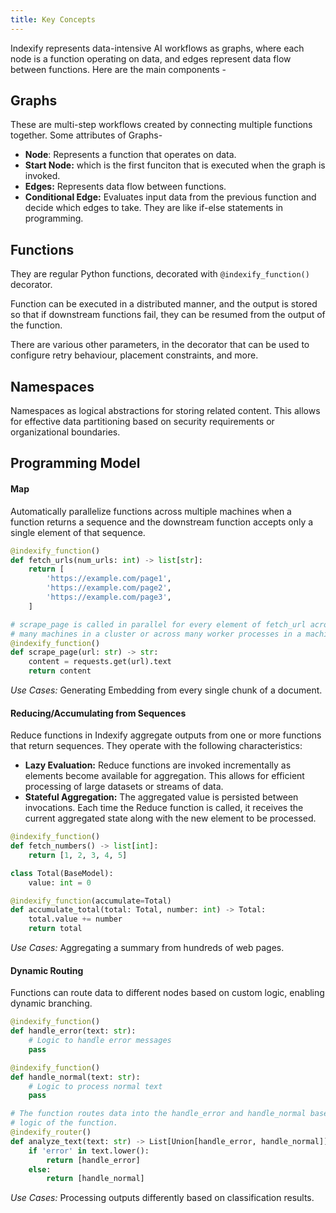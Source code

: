 ```yaml
---
title: Key Concepts
---
```

Indexify represents data-intensive AI workflows as graphs, where each node is a function operating on data, and edges represent data 
flow between functions. Here are the main components -

## Graphs
These are multi-step workflows created by connecting multiple functions together. Some attributes of Graphs-

* **Node**: Represents a function that operates on data.
* **Start Node:** which is the first funciton that is executed when the graph is invoked.
* **Edges:** Represents data flow between functions.
* **Conditional Edge:** Evaluates input data from the previous function and decide which edges to take. They are like if-else statements in programming.

## Functions

They are regular Python functions, decorated with `@indexify_function()` decorator. 

Function can be executed in a distributed manner, and the output is stored so that if downstream functions fail, they can be resumed from the output of the function.

There are various other parameters, in the decorator that can be used to configure retry behaviour, placement constraints, and more.

## Namespaces

Namespaces as logical abstractions for storing related content. This allows for effective data partitioning based on security requirements or organizational boundaries.

## Programming Model


#### Map
Automatically parallelize functions across multiple machines when a function returns a sequence and the downstream function
accepts only a single element of that sequence.

```python
@indexify_function()
def fetch_urls(num_urls: int) -> list[str]:
    return [
        'https://example.com/page1',
        'https://example.com/page2',
        'https://example.com/page3',
    ]

# scrape_page is called in parallel for every element of fetch_url across
# many machines in a cluster or across many worker processes in a machine
@indexify_function()
def scrape_page(url: str) -> str:
    content = requests.get(url).text
    return content
```
*Use Cases:* Generating Embedding from every single chunk of a document.

#### Reducing/Accumulating from Sequences

Reduce functions in Indexify aggregate outputs from one or more functions that return sequences. They operate with the following characteristics:

* **Lazy Evaluation:** Reduce functions are invoked incrementally as elements become available for aggregation. This allows for efficient processing of large datasets or streams of data.
* **Stateful Aggregation:** The aggregated value is persisted between invocations. Each time the Reduce function is called, it receives the current aggregated state along with the new element to be processed.

```python
@indexify_function()
def fetch_numbers() -> list[int]:
    return [1, 2, 3, 4, 5]

class Total(BaseModel):
    value: int = 0

@indexify_function(accumulate=Total)
def accumulate_total(total: Total, number: int) -> Total:
    total.value += number
    return total
```
*Use Cases:* Aggregating a summary from hundreds of web pages.


#### Dynamic Routing

Functions can route data to different nodes based on custom logic, enabling dynamic branching.

```python
@indexify_function()
def handle_error(text: str):
    # Logic to handle error messages
    pass

@indexify_function()
def handle_normal(text: str):
    # Logic to process normal text
    pass

# The function routes data into the handle_error and handle_normal based on the
# logic of the function.
@indexify_router()
def analyze_text(text: str) -> List[Union[handle_error, handle_normal]]:
    if 'error' in text.lower():
        return [handle_error]
    else:
        return [handle_normal]
```

*Use Cases:* Processing outputs differently based on classification results.
